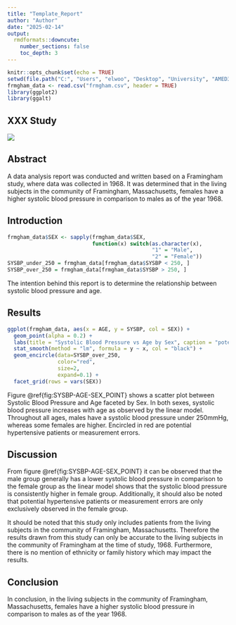 ```yaml
---
title: "Template_Report"
author: "Author"
date: "2025-02-14"
output: 
  rmdformats::downcute:
    number_sections: false
    toc_depth: 3
---
```


```r
knitr::opts_chunk$set(echo = TRUE)
setwd(file.path("C:", "Users", "elwoo", "Desktop", "University", "AMED3002"))
frmgham_data <- read.csv("frmgham.csv", header = TRUE)
library(ggplot2)
library(ggalt)
```

## **XXX Study**
![](/Users/elwoo/Desktop/AMED3002_Module_1_Report/banner-2.jpg)

## Abstract {#abstract}
A data analysis report was conducted and written based on a Framingham study, where data 
was collected in 1968. It was determined that in the living subjects in the community of 
Framingham, Massachusetts, females have a higher systolic blood pressure in comparison 
to males as of the year 1968.


## Introduction {#introduction}
```r
frmgham_data$SEX <- sapply(frmgham_data$SEX, 
                           function(x) switch(as.character(x),
                                              "1" = "Male",
                                              "2" = "Female"))
SYSBP_under_250 = frmgham_data[frmgham_data$SYSBP < 250, ]
SYSBP_over_250 = frmgham_data[frmgham_data$SYSBP > 250, ]
```
The intention behind this report is to determine the relationship between systolic blood pressure and age.

## Results {#results}
``` r
ggplot(frmgham_data, aes(x = AGE, y = SYSBP, col = SEX)) +
  geom_point(alpha = 0.2) +
  labs(title = "Systolic Blood Pressure vs Age by Sex", caption = "potential hypertensive patients or measurement errors are circled in red", x = "Age (Years)", y = "Systolic Blood Presure (mmHg)") + 
  stat_smooth(method = "lm", formula = y ~ x, col = "black") + 
  geom_encircle(data=SYSBP_over_250, 
                color="red", 
                size=2, 
                expand=0.1) + 
  facet_grid(rows = vars(SEX))
```
Figure \@ref{fig:SYSBP-AGE-SEX_POINT} shows a scatter plot between Systolic Blood 
Pressure and Age faceted by Sex. In both sexes, systolic blood pressure increases with age
as observed by the linear model. Throughout all ages, males have a systolic blood pressure 
under 250mmHg, whereas some females are higher. Encircled in red are potential 
hypertensive patients or measurement errors.

## Discussion {#discussion}
From figure \@ref{fig:SYSBP-AGE-SEX_POINT} it can be observed that the male group generally 
has a lower systolic blood pressure in comparison to the female group as the linear model 
shows that the systolic blood pressure is consistently higher in female group. 
Additionally, it should also be noted that potential hypertensive patients or measurement 
errors are only exclusively observed in the female group.

It should be noted that this study only includes patients from the living subjects in the 
community of Framingham, Massachusetts. Therefore the results drawn from this study can 
only be accurate to the living subjects in the community of Framingham at the time of study, 
1968.
Furthermore, there is no mention of ethnicity or family history which may impact the results.

## Conclusion {#conclusion}
In conclusion, in the living subjects in the community of Framingham, Massachusetts, females 
have a higher systolic blood pressure in comparison to males as of the year 1968.

